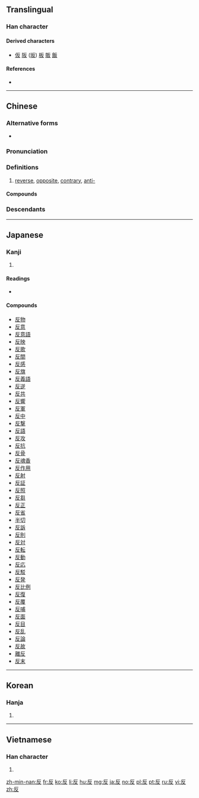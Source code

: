 ==Translingual==

===Han character===
{{Han char|rn=29|rad=又|as=02|sn=4|four=71247|canj=HE|ids=⿸𠂆又}}

====Derived characters====
* [[仮]] [[阪]] ([[坂]]) [[板]] [[販]] [[飯]]

====References====
* {{Han ref|kx=0165.190|dkj=03127|dj=0375.040|hdz=10391.030|uh=53CD|ud=21453|bh=A4CF|bd=42191}}

----

==Chinese==
{{zh-forms}}

===Alternative forms===
* {{zh-l|仮}}

===Pronunciation===
{{zh-pron
|m=fǎn
|c=faan2
|h=pfs=fán
|mn=hoán
|mc=y
|oc=y
|cat=n,a,v,adv
}}

===Definitions===
{{zh-hanzi}}

# [[reverse]], [[opposite]], [[contrary]], [[anti-]]

====Compounds====
{{der5
|{{zh-l|反霸}}
|{{zh-l|反綁/反绑}}
|{{zh-l|反比}}
|{{zh-l|反比例}}
|{{zh-l|反駁/反驳}}
|{{zh-l|反哺}}
|{{zh-l|反差}}
|{{zh-l|反常}}
|{{zh-l|反襯/反衬}}
|{{zh-l|反衝力/反冲力}}
|{{zh-l|反芻/反刍}}
|{{zh-l|反芻動物/反刍动物}}
|{{zh-l|反芻胃/反刍胃}}
|{{zh-l|反串}}
|{{zh-l|反唇相譏/反唇相讥}}
|{{zh-l|反倒}}
|{{zh-l|反調/反调}}
|{{zh-l|反動/反动}}
|{{zh-l|反動派/反动派}}
|{{zh-l|反對/反对}}
|{{zh-l|反對黨/反对党}}
|{{zh-l|反對派/反对派}}
|{{zh-l|反而}}
|{{zh-l|反方}}
|{{zh-l|反復/反复}}
|{{zh-l|反復無常/反复无常}}
|{{zh-l|反感}}
|{{zh-l|反戈一擊/反戈一击}}
|{{zh-l|反革命}}
|{{zh-l|反攻}}
|{{zh-l|反躬自問/反躬自问}}
|{{zh-l|反顧/反顾}}
|{{zh-l|反光}}
|{{zh-l|反光燈/反光灯}}
|{{zh-l|反光鏡/反光镜}}
|{{zh-l|反過來/反过来}}
|{{zh-l|反函數/反函数}}
|{{zh-l|反話/反话}}
|{{zh-l|反悔}}
|{{zh-l|反擊/反击}}
|{{zh-l|反剪}}
|{{zh-l|反間/反间}}
|{{zh-l|反詰/反诘}}
|{{zh-l|反抗}}
|{{zh-l|反客為主/反客为主}}
|{{zh-l|反口}}
|{{zh-l|反饋/反馈}}
|{{zh-l|反粒子}}
|{{zh-l|反亂/反乱}}
|{{zh-l|反面}}
|{{zh-l|反面人物}}
|{{zh-l|反目}}
|{{zh-l|反派}}
|{{zh-l|反叛}}
|{{zh-l|反撲/反扑}}
|{{zh-l|反其道而行之}}
|{{zh-l|反潛/反潜}}
|{{zh-l|反切}}
|{{zh-l|反求諸己/反求诸己}}
|{{zh-l|反犬旁兒/反犬旁儿}}
|{{zh-l|反三角函數/反三角函数}}
|{{zh-l|反射}}
|{{zh-l|反射角}}
|{{zh-l|反射爐/反射炉}}
|{{zh-l|反射線/反射线}}
|{{zh-l|反身}}
|{{zh-l|反詩/反诗}}
|{{zh-l|反是}}
|{{zh-l|反手}}
|{{zh-l|反水}}
|{{zh-l|反水不收}}
|{{zh-l|反思}}
|{{zh-l|反訴/反诉}}
|{{zh-l|反鎖/反锁}}
|{{zh-l|反彈/反弹}}
|{{zh-l|反坦克炮}}
|{{zh-l|反胃}}
|{{zh-l|反文旁兒/反文旁儿}}
|{{zh-l|反問/反问}}
|{{zh-l|反誣/反诬}}
|{{zh-l|反物質/反物质}}
|{{zh-l|反響/反响}}
|{{zh-l|反向}}
|{{zh-l|反省}}
|{{zh-l|反宣傳/反宣传}}
|{{zh-l|反咬}}
|{{zh-l|反義詞/反义词}}
|{{zh-l|反應/反应}}
|{{zh-l|反應堆/反应堆}}
|{{zh-l|反映}}
|{{zh-l|反映論/反映论}}
|{{zh-l|反右}}
|{{zh-l|反語/反语}}
|{{zh-l|反掌}}
|{{zh-l|反照}}
|{{zh-l|反正}}
|{{zh-l|反證/反证}}
|{{zh-l|反證法/反证法}}
|{{zh-l|反之}}
|{{zh-l|反質子/反质子}}
|{{zh-l|反中子}}
|{{zh-l|反嘴}}
|{{zh-l|反作用}}
}}

===Descendants===
{{Sinoxenic-word|反|はん|반|phản}}

----

==Japanese==

===Kanji===
{{ja-kanji|grade=3|rs=又02}}

# {{defn|lang=ja|sort=又02}}

====Readings====
* {{ja-readings|kanon=[[はん]] (han)|kanyoon=[[たん]] (tan)|goon=[[ほん]] (hon)|kun=[[そる]] (soru), [[かえす]] (kaesu), [[かえる]] (kaeru)}}

====Compounds====
* [[反物]]
* [[反意]]
* [[反意語]]
* [[反映]]
* [[反歌]]
* [[反間]]
* [[反感]]
* [[反旗]]
* [[反義語]]
* [[反逆]]
* [[反共]]
* [[反響]]
* [[反軍]]
* [[反中]]
* [[反撃]]
* [[反語]]
* [[反攻]]
* [[反抗]]
* [[反骨]]
* [[反魂香]]
* [[反作用]]
* [[反射]]
* [[反証]]
* [[反照]]
* [[反芻]]
* [[反正]]
* [[反省]]
* [[半切]]
* [[反訴]]
* [[反則]]
* [[反対]]
* [[反転]]
* [[反動]]
* [[反応]]
* [[反駁]]
* [[反発]]
* [[反比例]]
* [[反復]]
* [[反覆]]
* [[反哺]]
* [[反面]]
* [[反目]]
* [[反乱]]
* [[反論]]
* [[反故]]
* [[離反]]
* [[反末]]

----

==Korean==

===Hanja===
{{ko-hanja|hangeul=[[반]], [[번]]|rv=ban, beon|mr=pan, pŏn}}

# {{defn|lang=ko|sort=又02}}

----

==Vietnamese==

===Han character===
{{vi-hantu|[[phản]]|rs=又02}}

# {{defn|lang=vi|sort=又02}}

[[zh-min-nan:反]]
[[fr:反]]
[[ko:反]]
[[li:反]]
[[hu:反]]
[[mg:反]]
[[ja:反]]
[[no:反]]
[[pl:反]]
[[pt:反]]
[[ru:反]]
[[vi:反]]
[[zh:反]]